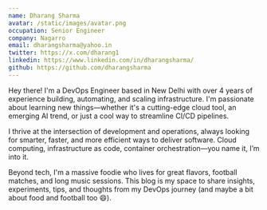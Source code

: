 ```yaml
---
name: Dharang Sharma
avatar: /static/images/avatar.png
occupation: Senior Engineer
company: Nagarro
email: dharangsharma@yahoo.in
twitter: https://x.com/dharang1
linkedin: https://www.linkedin.com/in/dharangsharma/
github: https://github.com/dharangsharma
---
```


Hey there! I'm a DevOps Engineer based in New Delhi with over 4 years of experience building, automating, and scaling infrastructure. I'm passionate about learning new things—whether it's a cutting-edge cloud tool, an emerging AI trend, or just a cool way to streamline CI/CD pipelines.

I thrive at the intersection of development and operations, always looking for smarter, faster, and more efficient ways to deliver software. Cloud computing, infrastructure as code, container orchestration—you name it, I’m into it.

Beyond tech, I'm a massive foodie who lives for great flavors, football matches, and long music sessions. This blog is my space to share insights, experiments, tips, and thoughts from my DevOps journey (and maybe a bit about food and football too 😄).
